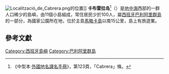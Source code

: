 [[File:Localització_de_Cabrera.png|thumb]]的位置]]
'''卡布雷拉岛'''<ref>《中型本‧[[外國地名譯名手冊|外國地名譯名手冊]]》，第123頁，「Cabrera」條。</ref>（{{lang-es|'''Cabrera'''}}）是[[地中海|地中海]]西部的一群人口稀少的島嶼，由11個小島組成，常住居民少於100人，屬[[西班牙|西班牙]][[巴利阿里群島|巴利阿里群島]]的一部分，為國家公園所在地，位於主島[[馬略卡島|馬略卡島]]以南15公里，島上有旅遊業。

==參考文獻==
{{reflist}}

{{DEFAULTSORT:Cabrera}}

[[Category:西班牙島嶼|Category:西班牙島嶼]]
[[Category:巴利阿里群島|Category:巴利阿里群島]]